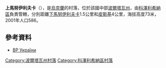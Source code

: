 {{coord|49|20|43|N|33|43|38|E|scale:100000_region:UA|display=title}}

'''上馬努伊利夫卡'''（{{lang-uk|Верхня Мануйлівка}}），是[[烏克蘭|烏克蘭]]的村落，位於該國中部[[波爾塔瓦州|波爾塔瓦州]]，由[[科澤利希納區|科澤利希納區]]負責管轄，分別距離[[下馬努伊利夫卡|下馬努伊利夫卡]]1.5公里和[[皮斯基_(科澤利希納區)|皮斯基]]4公里，海拔高度73米，2001年人口586。

==參考資料==
*[http://w1.c1.rada.gov.ua/pls/z7503/A005?rdat1=13.01.2016&rf7571=25482 ВР України]{{Wayback|url=http://w1.c1.rada.gov.ua/pls/z7503/A005?rdat1=13.01.2016&rf7571=25482 |date=20181005233108 }}

{{DEFAULTSORT:Верхня Мануйлівка}}
[[Category:波爾塔瓦州村落|Category:波爾塔瓦州村落]]
[[Category:科澤利希納區村落|Category:科澤利希納區村落]]


{{Poltava-geo-stub}}